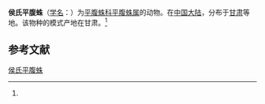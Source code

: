 {{Speciesbox
| name = 侯氏平腹蛛
| status = 
| status_system = 
| image = 
| genus = Gnaphosa
| species = holmi
| authority = (Schenkel, 1963)<ref name='id14347'>{{cite web| url =http://www.bioinfo.cn/db05/BjdwSpecies.php?action=view&id=14347| title =侯氏平腹蛛| work =《中国动物物种编目数据库》| publisher =中国科学院微生物研究所| author =中国科学院动物研究所| accessdate =2009-04-28| deadurl =yes| archiveurl =https://web.archive.org/web/20160305062334/http://www.bioinfo.cn/db05/BjdwSpecies.php?action=view&id=14347| archivedate =2016-03-05}}</ref>
}}

'''侯氏平腹蛛'''（[[学名|学名]]：{{lang|la|''Gnaphosa holmi''}}）为[[平腹蛛科|平腹蛛科]][[平腹蛛属|平腹蛛属]]的动物。在[[中国大陆|中国大陆]]，分布于[[甘肃|甘肃]]等地。该物种的模式产地在甘肃。<ref name='id14347'/>

== 参考文献 ==
{{reflist}}

{{Wikispecies|Gnaphosa holmi}}
{{Taxonbar|from=Q49509234}}

[[Category:平腹蛛属|侯氏平腹蛛]]


{{蜘蛛小作品}}